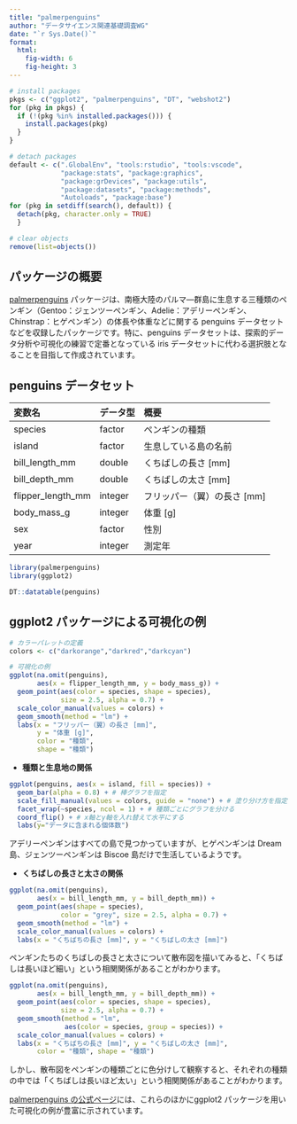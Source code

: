 ```yaml
---
title: "palmerpenguins"
author: "データサイエンス関連基礎調査WG"
date: "`r Sys.Date()`"
format:
  html:
    fig-width: 6
    fig-height: 3
---
```


```r

# install packages
pkgs <- c("ggplot2", "palmerpenguins", "DT", "webshot2")
for (pkg in pkgs) {
  if (!(pkg %in% installed.packages())) {
    install.packages(pkg)
  }
}

# detach packages
default <- c(".GlobalEnv", "tools:rstudio", "tools:vscode",
             "package:stats", "package:graphics",
             "package:grDevices", "package:utils",
             "package:datasets", "package:methods",
             "Autoloads", "package:base")
for (pkg in setdiff(search(), default)) {
  detach(pkg, character.only = TRUE)
  }

# clear objects
remove(list=objects())
```

## パッケージの概要

[palmerpenguins](https://allisonhorst.github.io/palmerpenguins/index.html) パッケージは、南極大陸のパルマ―群島に生息する三種類のペンギン（Gentoo：ジェンツーペンギン、Adelie：アデリーペンギン、Chinstrap：ヒゲペンギン）の体長や体重などに関する penguins データセットなどを収録したパッケージです。特に、penguins データセットは、探索的データ分析や可視化の練習で定番となっている iris データセットに代わる選択肢となることを目指して作成されています。

## penguins データセット

| 変数名            | データ型 | 概要                          |
|:------------------|:---------|:------------------------------|
| species           | factor   | ペンギンの種類                |
| island            | factor   | 生息している島の名前          |
| bill_length_mm    | double   | くちばしの長さ \[mm\]         |
| bill_depth_mm     | double   | くちばしの太さ \[mm\]         |
| flipper_length_mm | integer  | フリッパー（翼）の長さ \[mm\] |
| body_mass_g       | integer  | 体重 \[g\]                    |
| sex               | factor   | 性別                          |
| year              | integer  | 測定年                        |

```r
library(palmerpenguins)
library(ggplot2)

DT::datatable(penguins)
```

## ggplot2 パッケージによる可視化の例

```r
# カラーパレットの定義
colors <- c("darkorange","darkred","darkcyan")

# 可視化の例
ggplot(na.omit(penguins),
       aes(x = flipper_length_mm, y = body_mass_g)) +
  geom_point(aes(color = species, shape = species),
             size = 2.5, alpha = 0.7) +
  scale_color_manual(values = colors) +
  geom_smooth(method = "lm") +
  labs(x = "フリッパー（翼）の長さ [mm]",
       y = "体重 [g]",
       color = "種類",
       shape = "種類")
```

-   **種類と生息地の関係**

```r
ggplot(penguins, aes(x = island, fill = species)) +
  geom_bar(alpha = 0.8) + # 棒グラフを指定
  scale_fill_manual(values = colors, guide = "none") + # 塗り分け方を指定
  facet_wrap(~species, ncol = 1) + # 種類ごとにグラフを分ける
  coord_flip() + # x軸とy軸を入れ替えて水平にする
  labs(y="データに含まれる個体数")
```

アデリーペンギンはすべての島で見つかっていますが、ヒゲペンギンは Dream 島、ジェンツーペンギンは Biscoe 島だけで生活しているようです。

-   **くちばしの長さと太さの関係**

```r
ggplot(na.omit(penguins),
       aes(x = bill_length_mm, y = bill_depth_mm)) +
  geom_point(aes(shape = species),
             color = "grey", size = 2.5, alpha = 0.7) +
  geom_smooth(method = "lm") +
  scale_color_manual(values = colors) +
  labs(x = "くちばちの長さ [mm]", y = "くちばしの太さ [mm]")
```

ペンギンたちのくちばしの長さと太さについて散布図を描いてみると、「くちばしは長いほど細い」という相関関係があることがわかります。

```r
ggplot(na.omit(penguins),
       aes(x = bill_length_mm, y = bill_depth_mm)) +
  geom_point(aes(color = species, shape = species),
             size = 2.5, alpha = 0.7) +
  geom_smooth(method = "lm",
              aes(color = species, group = species)) +
  scale_color_manual(values = colors) +
  labs(x = "くちばちの長さ [mm]", y = "くちばしの太さ [mm]",
       color = "種類", shape = "種類")
```

しかし、散布図をペンギンの種類ごとに色分けして観察すると、それぞれの種類の中では「くちばしは長いほど太い」という相関関係があることがわかります。

[palmerpenguins の公式ページ](https://allisonhorst.github.io/palmerpenguins/index.html)には、これらのほかにggplot2 パッケージを用いた可視化の例が豊富に示されています。
